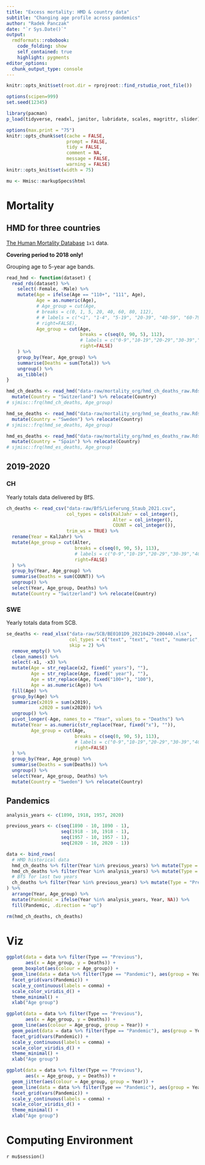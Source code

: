 ```yaml
---
title: "Excess mortality: HMD & country data"
subtitle: "Changing age profile across pandemics"
author: "Radek Panczak"
date: "`r Sys.Date()`"
output:
  rmdformats::robobook:
    code_folding: show
    self_contained: true
    highlight: pygments
editor_options: 
  chunk_output_type: console
---
```


<!-- ----------------------------------------------------- -->

```r
knitr::opts_knit$set(root.dir = rprojroot::find_rstudio_root_file())

options(scipen=999)
set.seed(12345)

library(pacman)
p_load(tidyverse, readxl, janitor, lubridate, scales, magrittr, slider)

options(max.print = "75")
knitr::opts_chunk$set(cache = FALSE,
                      prompt = FALSE,
                      tidy = FALSE,
                      comment = NA,
                      message = FALSE,
                      warning = FALSE)
knitr::opts_knit$set(width = 75)

mu <- Hmisc::markupSpecs$html
```

<!-- ----------------------------------------------------- -->

# Mortality 

## HMD for three countries

[The Human Mortality Database](https://www.mortality.org/) `1x1` data.  

**Covering period to 2018 only!**  

Grouping age to 5-year age bands.  

<!-- Grouping age to: `<1, 1-4, 5-19, 20-39, 40-59, 60-79, >=80`.   -->

```r
read_hmd <- function(dataset) {
  read_rds(dataset) %>% 
    select(-Female, -Male) %>% 
    mutate(Age = ifelse(Age == "110+", "111", Age),
           Age = as.numeric(Age), 
           # Age_group = cut(Age, 
           # breaks = c(0, 1, 5, 20, 40, 60, 80, 112),
           # # labels = c("<1", "1-4", "5-19", "20-39", "40-59", "60-79","80+"), 
           # right=FALSE), 
           Age_group = cut(Age, 
                           breaks = c(seq(0, 90, 5), 112), 
                           # labels = c("0-9","10-19","20-29","30-39","40-49","50-59","60-69","70-79","80+")), 
                           right=FALSE)
    ) %>%
    group_by(Year, Age_group) %>% 
    summarise(Deaths = sum(Total)) %>% 
    ungroup() %>% 
    as_tibble()
}

hmd_ch_deaths <- read_hmd("data-raw/mortality_org/hmd_ch_deaths_raw.Rds") %>% 
  mutate(Country = "Switzerland") %>% relocate(Country)
# sjmisc::frq(hmd_ch_deaths, Age_group)

hmd_se_deaths <- read_hmd("data-raw/mortality_org/hmd_se_deaths_raw.Rds") %>% 
  mutate(Country = "Sweden") %>% relocate(Country)
# sjmisc::frq(hmd_se_deaths, Age_group)

hmd_es_deaths <- read_hmd("data-raw/mortality_org/hmd_es_deaths_raw.Rds") %>% 
  mutate(Country = "Spain") %>% relocate(Country)
# sjmisc::frq(hmd_es_deaths, Age_group)
```

## 2019-2020

### CH

Yearly totals data delivered by BfS.  

```r
ch_deaths <- read_csv("data-raw/BfS/Lieferung_Staub_2021.csv", 
                      col_types = cols(KalJahr = col_integer(),
                                       Alter = col_integer(),
                                       COUNT = col_integer()), 
                      trim_ws = TRUE) %>% 
  rename(Year = KalJahr) %>% 
  mutate(Age_group = cut(Alter, 
                         breaks = c(seq(0, 90, 5), 113), 
                         # labels = c("0-9","10-19","20-29","30-39","40-49","50-59","60-69","70-79","80+")), 
                         right=FALSE)
  ) %>% 
  group_by(Year, Age_group) %>% 
  summarise(Deaths = sum(COUNT)) %>% 
  ungroup() %>% 
  select(Year, Age_group, Deaths) %>% 
  mutate(Country = "Switzerland") %>% relocate(Country)
```

### SWE

Yearly totals data from SCB.  

```r
se_deaths <- read_xlsx("data-raw/SCB/BE0101D9_20210429-200440.xlsx", 
                       col_types = c("text", "text", "text", "numeric", "numeric"), 
                       skip = 2) %>% 
  remove_empty() %>% 
  clean_names() %>% 
  select(-x1, -x3) %>% 
  mutate(Age = str_replace(x2, fixed(" years"), ""),
         Age = str_replace(Age, fixed(" year"), ""),
         Age = str_replace(Age, fixed("100+"), "100"),
         Age = as.numeric(Age)) %>% 
  fill(Age) %>% 
  group_by(Age) %>% 
  summarize(x2019 = sum(x2019),
            x2020 = sum(x2020)) %>% 
  ungroup() %>% 
  pivot_longer(-Age, names_to = "Year", values_to = "Deaths") %>% 
  mutate(Year = as.numeric(str_replace(Year, fixed("x"), "")),
         Age_group = cut(Age, 
                         breaks = c(seq(0, 90, 5), 113), 
                         # labels = c("0-9","10-19","20-29","30-39","40-49","50-59","60-69","70-79","80+")), 
                         right=FALSE)
  ) %>% 
  group_by(Year, Age_group) %>% 
  summarise(Deaths = sum(Deaths)) %>% 
  ungroup() %>% 
  select(Year, Age_group, Deaths) %>% 
  mutate(Country = "Sweden") %>% relocate(Country)
```

## Pandemics 

```r
analysis_years <- c(1890, 1918, 1957, 2020)

previous_years <- c(seq(1890 - 10, 1890 - 1),
                    seq(1918 - 10, 1918 - 1),
                    seq(1957 - 10, 1957 - 1),
                    seq(2020 - 10, 2020 - 1))
```

```r
data <- bind_rows( 
  # HMD historical data
  hmd_ch_deaths %>% filter(Year %in% previous_years) %>% mutate(Type = "Previous"),
  hmd_ch_deaths %>% filter(Year %in% analysis_years) %>% mutate(Type = "Pandemic"), 
  # BfS for last two years
  ch_deaths %>% filter(Year %in% previous_years) %>% mutate(Type = "Previous")
) %>%  
  arrange(Year, Age_group) %>% 
  mutate(Pandemic = ifelse(Year %in% analysis_years, Year, NA)) %>% 
  fill(Pandemic, .direction = "up")

rm(hmd_ch_deaths, ch_deaths)
```

<!-- ----------------------------------------------------- -->

# Viz

```r
ggplot(data = data %>% filter(Type == "Previous"),
       aes(x = Age_group, y = Deaths)) + 
  geom_boxplot(aes(colour = Age_group)) +
  geom_line(data = data %>% filter(Type == "Pandemic"), aes(group = Year)) +
  facet_grid(vars(Pandemic)) + 
  scale_y_continuous(labels = comma) +
  scale_color_viridis_d() +
  theme_minimal() + 
  xlab("Age group")
```

```r
ggplot(data = data %>% filter(Type == "Previous"),
       aes(x = Age_group, y = Deaths)) + 
  geom_line(aes(colour = Age_group, group = Year)) +
  geom_point(data = data %>% filter(Type == "Pandemic"), aes(group = Year)) +
  facet_grid(vars(Pandemic)) + 
  scale_y_continuous(labels = comma) +
  scale_color_viridis_d() +
  theme_minimal() + 
  xlab("Age group")
```

```r
ggplot(data = data %>% filter(Type == "Previous"),
       aes(x = Age_group, y = Deaths)) + 
  geom_jitter(aes(colour = Age_group, group = Year)) +
  geom_line(data = data %>% filter(Type == "Pandemic"), aes(group = Year)) +
  facet_grid(vars(Pandemic)) + 
  scale_y_continuous(labels = comma) +
  scale_color_viridis_d() +
  theme_minimal() + 
  xlab("Age group")
```

<!-- ----------------------------------------------------- -->

# Computing Environment

`r mu$session()`


